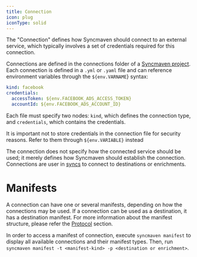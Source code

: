 ```yaml
---
title: Connection
icon: plug
iconType: solid
---
```


The "Connection" defines how Syncmaven should connect to an external service, which typically involves a set of credentials required for this connection.



Connections are defined in the connections folder of a [Syncmaven project](/fundametals/project). Each connection is defined in a `.yml` or `.yaml` file and can reference environment variables through the `${env.VARNAME`} syntax:

```yaml
kind: facebook
credentials:
  accessToken: ${env.FACEBOOK_ADS_ACCESS_TOKEN}
  accountId: ${env.FACEBOOK_ADS_ACCOUNT_ID}
```

Each file must specify two nodes: `kind`, which defines the connection type, and `credentials`, which contains the credentials.

<Info> It is important not to store credentials in the connection file for security reasons. Refer to them through `${env.VARIABLE}` instead</Info>

The connection does not specify how the connected service should be used; it merely defines how Syncmaven should establish the connection. Connections are user in [syncs](/fundamentals/syncs)
to connect to destinations or enrichments.

# Manifests

A connection can have one or several manifests, depending on how the connections may be used.
If a connection can be used as a destination, it has a destination manifest. For more information about the manifest structure, please refer the [Protocol](/fundametals/protocol) section.

In order to access a manifest of connection, execute `syncmaven manifest` to display all available connections and their manifest types. Then, run `syncmaven manifest -t <manifest-kind> -p <destination or enrichment>`.